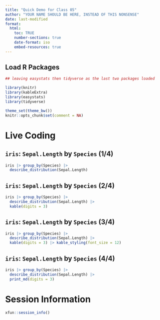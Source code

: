 ```yaml
---
title: "Quick Demo for Class 05"
author: "YOUR NAME SHOULD BE HERE, INSTEAD OF THIS NONSENSE"
date: last-modified
format: 
  html:
    toc: TRUE
    number-sections: true
    date-format: iso
    embed-resources: true
---
```


## Load R Packages

```r

## leaving easystats then tidyverse as the last two packages loaded

library(knitr)
library(kableExtra)
library(easystats)
library(tidyverse)

theme_set(theme_bw())  
knitr::opts_chunk$set(comment = NA)
```

# Live Coding

## `iris`: `Sepal.Length` by `Species` (1/4)

```r
iris |> group_by(Species) |> 
  describe_distribution(Sepal.Length)
```

## `iris`: `Sepal.Length` by `Species` (2/4)

```r
iris |> group_by(Species) |> 
  describe_distribution(Sepal.Length) |>
  kable(digits = 3) 
```


## `iris`: `Sepal.Length` by `Species` (3/4)

```r
iris |> group_by(Species) |> 
  describe_distribution(Sepal.Length) |>
  kable(digits = 3) |> kable_styling(font_size = 12)
```

## `iris`: `Sepal.Length` by `Species` (4/4)

```r
iris |> group_by(Species) |> 
  describe_distribution(Sepal.Length) |>
  print_md(digits = 3)
```

# Session Information

```r
xfun::session_info()
```



